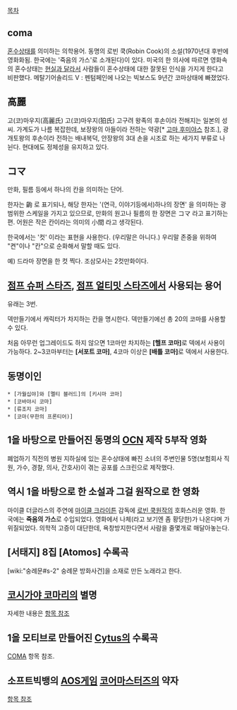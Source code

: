 [[목차]]

== coma ==
[[혼수]]상태를 의미하는 의학용어. 동명의 로빈 쿡(Robin Cook)의 소설(1970년대 후반에 영화화됨. 한국에는 '죽음의 가스'로 소개된다)이 있다. 미국의 한 의사에 따르면 영화속의 혼수상태는 [http://media.daum.net/culture/life/view.html?cateid=1014&newsid=20060511164208799&p=hankooki 현실과 달라서] 사람들이 혼수상태에 대한 잘못된 인식을 가지게 한다고 비판했다. 메탈기어솔리드 V : 펜텀페인에 나오는 빅보스도 9년간 코마상태에 빠졌었다.

== 高麗 ==
고(코)마우지(高麗氏)
고(코)마우지(狛氏)
고구려 왕족의 후손이라 전해지는 일본의 성씨.
가계도가 나름 복잡한데, 보장왕의 아들이라 전하는 약광[* [[고마 후미야스]] 참조.], 광개토왕의 후손이라 전하는 배내복덕, 안장왕의 3대 손을 시조로 하는 세가지 부류로 나뉜다. 현대에도 정체성을 유지하고 있다.

== コマ ==
만화, 필름 등에서 하나의 칸을 의미하는 단어.

한자는 齣 로 표기되나, 해당 한자는 '(연극, 이야기등에서)하나의 장면' 을 의미하는 광범위한 스케일을 가지고 있으므로, 만화의 원고나 필름의 한 장면은 コマ 라고 표기하는 편.
어원은 작은 칸이라는 의미의 小間 라고 생각된다.

한국에서는 '컷' 이라는 표현을 사용한다. (우리말은 아니다.) 우리말 존중을 위하여 "켠"이나 "칸"으로 순화해서 말할 때도 있다.

예) 드라마 장면을 한 컷 찍다. 조삼모사는 2컷만화이다.

== [[점프 슈퍼 스타즈]], [[점프 얼티밋 스타즈]]에서 사용되는 용어 ==
유래는 3번.

덱만들기에서 캐릭터가 차지하는 칸을 명시한다. 덱만들기에선 총 20의 코마를 사용할 수 있다.

처음 아무런 업그레이드도 하지 않으면 1코마만 차지하는 '''[헬프 코마]'''로 덱에서 사용이 가능하다. 2~3코마부터는 '''[서포트 코마]''', 4코마 이상은 '''[배틀 코마]'''로 덱에서 사용한다.

== 동명이인 ==
 * [가월십야]와 [멜티 블러드]의 [키시마 코마]
 * [코바야시 코마]
 * [류조지 코마]
 * [코마(무한의 프론티어)]

== 1을 바탕으로 만들어진 동명의 [[OCN]] 제작 5부작 영화 ==

폐업하기 직전의 병원 지하실에 있는 혼수상태에 빠진 소녀의 주변인물 5명(보험회사 직원, 가수, 경찰, 의사, 간호사)이 겪는 공포를 스크린으로 제작했다.

== 역시 1을 바탕으로 한 소설과 그걸 원작으로 한 영화 ==
마이클 더글라스의 주연에 [[마이클 크라이튼]] 감독에 [[로빈 쿡]]원작의 호화스러운 영화. 한국에는 '''죽음의 가스'''로 수입되었다. 영화에서 나체(라고 보기엔 좀 황당한)가 나온다며 가위질되었다. 의학적 고증이 대단한데, 욕창방지한다면서 사람을 줄몇개로 매달아놓는다.

== [서태지] 8집 [Atomos] 수록곡 ==
{{{#!html
<iframe width="560" height="315" src="http://www.youtube.com/embed/mku9KIr6wN4?rel=0" frameborder="0" allowfullscreen></iframe>
}}}
[wiki:"숭례문#s-2" 숭례문 방화사건]을 소재로 만든 노래라고 한다.

== [[코시가야 코마리]]의 별명 ==
자세한 내용은 [[코시가야 코마리|항목 참조]]

== 1을 모티브로 만들어진 [[Cytus]]의 수록곡 ==
[[COMA]] 항목 참조.

== 소프트빅뱅의 [[AOS]]게임 [[코어마스터즈]]의 약자 ==
[[코어마스터즈|항목 참조]]
